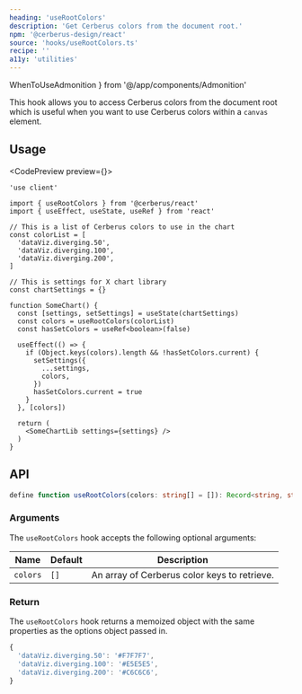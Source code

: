 ```yaml
---
heading: 'useRootColors'
description: 'Get Cerberus colors from the document root.'
npm: '@cerberus-design/react'
source: 'hooks/useRootColors.ts'
recipe: ''
a11y: 'utilities'
---
```


  WhenToUseAdmonition
} from '@/app/components/Admonition'

<WhenToUseAdmonition description="When you want to use Cerberus colors within a `canvas` element." />

This hook allows you to access Cerberus colors from the document root which is useful when you want to use Cerberus colors within a `canvas` element.

## Usage

<CodePreview preview={<CanvasPreview />}>
```tsx title="some-chart.tsx" {18}
'use client'

import { useRootColors } from '@cerberus/react'
import { useEffect, useState, useRef } from 'react'

// This is a list of Cerberus colors to use in the chart
const colorList = [
  'dataViz.diverging.50',
  'dataViz.diverging.100',
  'dataViz.diverging.200',
]

// This is settings for X chart library
const chartSettings = {}

function SomeChart() {
  const [settings, setSettings] = useState(chartSettings)
  const colors = useRootColors(colorList)
  const hasSetColors = useRef<boolean>(false)

  useEffect(() => {
    if (Object.keys(colors).length && !hasSetColors.current) {
      setSettings({
        ...settings,
        colors,
      })
      hasSetColors.current = true
    }
  }, [colors])

  return (
    <SomeChartLib settings={settings} />
  )
}
```
</CodePreview>

## API

```ts showLineNumbers=false
define function useRootColors(colors: string[] = []): Record<string, string>
```

### Arguments

The `useRootColors` hook accepts the following optional arguments:

| Name         | Default    | Description                                      |
| ------------ | ---------- | ------------------------------------------------ |
| `colors`     | `[]`       | An array of Cerberus color keys to retrieve.     |

### Return

The `useRootColors` hook returns a memoized object with the same properties as the options object passed in.

```ts
{
  'dataViz.diverging.50': '#F7F7F7',
  'dataViz.diverging.100': '#E5E5E5',
  'dataViz.diverging.200': '#C6C6C6',
}
```
